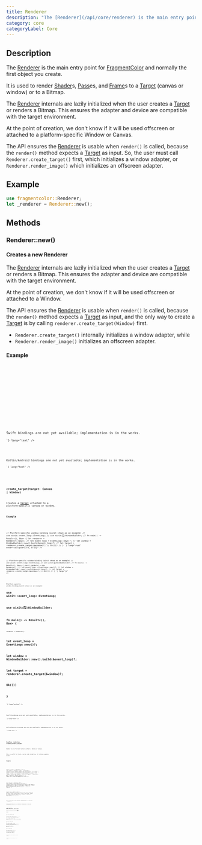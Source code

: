 ```yaml
---
title: Renderer
description: "The [Renderer](/api/core/renderer) is the main entry point for [FragmentColor](https://fragmentcolor.org) and normally the first object you create."
category: core
categoryLabel: Core
---
```



## Description

The [Renderer](/api/core/renderer) is the main entry point for
[FragmentColor](https://fragmentcolor.org) and normally the first object you create.

It is used to render
[Shader](/api/core/shader)s,
[Pass](/api/core/pass)es, and
[Frame](/api/core/frame)s
to a [Target](/api/core/target) (canvas or window) or to a Bitmap.

The [Renderer](/api/core/renderer) internals are lazily initialized
when the user creates a [Target](/api/core/target) or renders a Bitmap.
This ensures the adapter and device are compatible with the target environment.

At the point of creation, we don't know if it will be used offscreen
or attached to a platform-specific Window or Canvas.

The API ensures the [Renderer](/api/core/renderer) is usable when `render()` is called,
because
the `render()` method expects a [Target](/api/core/target) as input. So, the user must call
`Renderer.create_target()` first, which initializes a window adapter, or
`Renderer.render_image()` which initializes an offscreen adapter.

## Example

```rust
use fragmentcolor::Renderer;
let _renderer = Renderer::new();
```

## Methods

### Renderer::new()

#### Creates a new Renderer

The [Renderer](/api/core/renderer) internals are lazily initialized
when the user creates a [Target](/api/core/target) or renders a Bitmap.
This ensures the adapter and device are compatible with the target environment.

At the point of creation, we don't know if it will be used offscreen or attached to a Window.

The API ensures the [Renderer](/api/core/renderer) is usable when `render()` is called,
because the `render()` method expects a [Target](/api/core/target) as input, and
the only way to create a [Target](/api/core/target)
is by calling `renderer.create_target(Window)` first.

- `Renderer.create_target()` internally initializes a window adapter, while
- `Renderer.render_image()` initializes an offscreen adapter.

#### Example

<Tabs>

<TabItem label="Rust">
<Code
code={`
use fragmentcolor::Renderer;
let renderer = Renderer::new();
`}
lang="rust"
/>

</TabItem>

<TabItem label="JavaScript">
<Code
code={`
const renderer = new Renderer();
`}
lang="js"
/>

</TabItem>

<TabItem label="Python">
<Code
code={`
from fragmentcolor import Renderer
renderer = Renderer()
`}
lang="python"
/>

</TabItem>

<TabItem label="Swift">
<Aside type="caution" title="Work in progress">Swift bindings are not yet available; implementation is in the works.</Aside>
<Code
code={`
// Swift placeholder â bindings WIP

`}
lang="text"
/>

</TabItem>

<TabItem label="Kotlin">
<Aside type="caution" title="Work in progress">Kotlin/Android bindings are not yet available; implementation is in the works.</Aside>
<Code
code={`
// Kotlin placeholder â bindings WIP

`}
lang="text"
/>

</TabItem>

</Tabs>

### create_target(target: Canvas | Window)

Creates a [Target](/api/core/target) attached to a platform-specific canvas or window.

#### Example

<Tabs>

<TabItem label="Rust">
<Code
code={`
use fragmentcolor::Renderer;

// Platform-specific window binding (winit shown as an example)
// use winit::event_loop::EventLoop;
// use winit::window::WindowBuilder;
// fn main() -> Result<(), Box<dyn std::error::Error>> {
let renderer = Renderer::new();
// let event_loop = EventLoop::new()?;
// let window = WindowBuilder::new().build(&event_loop)?;
// let target = renderer.create_target(&window)?;
// Ok(())
// }
`}
lang="rust" meta="collapse={3-6, 8-12}"
/>

</TabItem>

<TabItem label="JavaScript">
<Code
code={`

// Platform-specific window binding (winit shown as an example)
// use winit::event_loop::EventLoop;
// use winit::window::WindowBuilder;
// fn main() -> Result<(), Box<dyn std::error::Error>> {
const renderer = new Renderer();
// let event_loop = EventLoop::new()?;
// let window = WindowBuilder::new().build(&event_loop)?;
// let target = renderer.create_target(&window)?;
// Ok(())
// }
`}
lang="js"
/>

</TabItem>

<TabItem label="Python">
<Code
code={`
from fragmentcolor import Renderer

# Platform-specific window binding (winit shown as an example)
# use winit::event_loop::EventLoop;
# use winit::window::WindowBuilder;
# fn main() -> Result<(), Box<dyn std::error::Error>> {
renderer = Renderer()
# let event_loop = EventLoop::new()?;
# let window = WindowBuilder::new().build(&event_loop)?;
# let target = renderer.create_target(&window)?;
# Ok(())
# }
`}
lang="python"
/>

</TabItem>

<TabItem label="Swift">
<Aside type="caution" title="Work in progress">Swift bindings are not yet available; implementation is in the works.</Aside>
<Code
code={`
// Swift placeholder â bindings WIP

`}
lang="text"
/>

</TabItem>

<TabItem label="Kotlin">
<Aside type="caution" title="Work in progress">Kotlin/Android bindings are not yet available; implementation is in the works.</Aside>
<Code
code={`
// Kotlin placeholder â bindings WIP

`}
lang="text"
/>

</TabItem>

</Tabs>

### Headless rendering: create_texture_target

Render to an offscreen texture without a Window or Canvas.

This is useful for tests, server-side rendering, or running examples in CI.

#### Example

<Tabs>

<TabItem label="Rust">
<Code
code={`
use fragmentcolor::{Renderer, Shader};

async fn run() -> Result<(), Box<dyn std::error::Error>> {
let renderer = Renderer::new();
let target = renderer.create_texture_target([64, 64]).await?;
let shader = Shader::default();
renderer.render(&shader, &target)?;
let _image = target.get_image();
Ok(())
}
fn main() -> Result<(), Box<dyn std::error::Error>> { pollster::block_on(run()) }
`}
lang="rust" meta="collapse={3-3, 9-11}"
/>

</TabItem>

<TabItem label="JavaScript">
<Code
code={`

async fn run() -> Result<(), Box<dyn std::error::Error>> {;
const renderer = new Renderer();
let target = renderer.create_texture_target([64, 64]).await?;
const shader = exampleShader();
renderer.render(shader, target)?;
let _image = target.get_image();
Ok(());
};
fn main() -> Result<(), Box<dyn std::error::Error>> { pollster::block_on(run()) };
`}
lang="js"
/>

</TabItem>

<TabItem label="Python">
<Code
code={`
from fragmentcolor import Renderer, Shader

async fn run() -> Result<(), Box<dyn std::error::Error>> {
renderer = Renderer()
let target = renderer.create_texture_target([64, 64]).await?
shader = example_shader()
renderer.render(shader, target)?
let _image = target.get_image()
Ok(())
}
fn main() -> Result<(), Box<dyn std::error::Error>> { pollster::block_on(run()) }
`}
lang="python"
/>

</TabItem>

<TabItem label="Swift">
<Aside type="caution" title="Work in progress">Swift bindings are not yet available; implementation is in the works.</Aside>
<Code
code={`
// Swift placeholder â bindings WIP

`}
lang="text"
/>

</TabItem>

<TabItem label="Kotlin">
<Aside type="caution" title="Work in progress">Kotlin/Android bindings are not yet available; implementation is in the works.</Aside>
<Code
code={`
// Kotlin placeholder â bindings WIP

`}
lang="text"
/>

</TabItem>

</Tabs>

### render(renderable: Shader | Pass | Frame, target: Target)

Renders the given object to the given [Target](/api/core/target).

#### Example

<Tabs>

<TabItem label="Rust">
<Code
code={`
use fragmentcolor::{Renderer, Shader};

async fn run() -> Result<(), Box<dyn std::error::Error>> {

let renderer = Renderer::new();
let target = renderer.create_texture_target([10, 10]).await?;
let shader = Shader::default();
renderer.render(&shader, &target)?;

Ok(())
}
fn main() -> Result<(), Box<dyn std::error::Error>> { pollster::block_on(run()) }
`}
lang="rust" meta="collapse={3-3, 10-12}"
/>

</TabItem>

<TabItem label="JavaScript">
<Code
code={`

async fn run() -> Result<(), Box<dyn std::error::Error>> {;

const renderer = new Renderer();
let target = renderer.create_texture_target([10, 10]).await?;
const shader = exampleShader();
renderer.render(shader, target)?;

Ok(());
};
fn main() -> Result<(), Box<dyn std::error::Error>> { pollster::block_on(run()) };
`}
lang="js"
/>

</TabItem>

<TabItem label="Python">
<Code
code={`
from fragmentcolor import Renderer, Shader

async fn run() -> Result<(), Box<dyn std::error::Error>> {

renderer = Renderer()
let target = renderer.create_texture_target([10, 10]).await?
shader = example_shader()
renderer.render(shader, target)?

Ok(())
}
fn main() -> Result<(), Box<dyn std::error::Error>> { pollster::block_on(run()) }
`}
lang="python"
/>

</TabItem>

<TabItem label="Swift">
<Aside type="caution" title="Work in progress">Swift bindings are not yet available; implementation is in the works.</Aside>
<Code
code={`
// Swift placeholder â bindings WIP

`}
lang="text"
/>

</TabItem>

<TabItem label="Kotlin">
<Aside type="caution" title="Work in progress">Kotlin/Android bindings are not yet available; implementation is in the works.</Aside>
<Code
code={`
// Kotlin placeholder â bindings WIP

`}
lang="text"
/>

</TabItem>

</Tabs>
